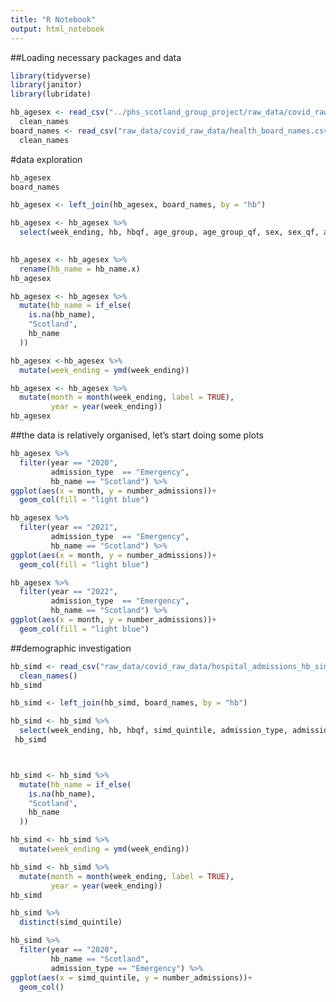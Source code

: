 ```yaml
---
title: "R Notebook"
output: html_notebook
---
```


##Loading necessary packages and data

```r
library(tidyverse)
library(janitor)
library(lubridate)

hb_agesex <- read_csv("../phs_scotland_group_project/raw_data/covid_raw_data/hospital_admissions_hb_agesex_20220302.csv") %>% 
  clean_names
board_names <- read_csv("raw_data/covid_raw_data/health_board_names.csv") %>% 
  clean_names
```

#data exploration 

```r
hb_agesex
board_names
```




```r
hb_agesex <- left_join(hb_agesex, board_names, by = "hb")

hb_agesex <- hb_agesex %>% 
  select(week_ending, hb, hbqf, age_group, age_group_qf, sex, sex_qf, admission_type, admission_type_qf, number_admissions, average20182019, percent_variation, hb_name.x) 
 

hb_agesex <- hb_agesex %>% 
  rename(hb_name = hb_name.x)
hb_agesex

hb_agesex <- hb_agesex %>% 
  mutate(hb_name = if_else(
    is.na(hb_name),
    "Scotland",
    hb_name
  ))
```



```r
hb_agesex <-hb_agesex %>%
  mutate(week_ending = ymd(week_ending))


```

```r
hb_agesex <- hb_agesex %>% 
  mutate(month = month(week_ending, label = TRUE),
         year = year(week_ending))
hb_agesex
```
##the data is relatively organised, let's start doing some plots
```r
hb_agesex %>% 
  filter(year == "2020", 
         admission_type  == "Emergency", 
         hb_name == "Scotland") %>% 
ggplot(aes(x = month, y = number_admissions))+
  geom_col(fill = "light blue")

hb_agesex %>% 
  filter(year == "2021", 
         admission_type  == "Emergency", 
         hb_name == "Scotland") %>% 
ggplot(aes(x = month, y = number_admissions))+
  geom_col(fill = "light blue")

hb_agesex %>% 
  filter(year == "2022", 
         admission_type  == "Emergency", 
         hb_name == "Scotland") %>% 
ggplot(aes(x = month, y = number_admissions))+
  geom_col(fill = "light blue")
```


##demographic investigation 

```r
hb_simd <- read_csv("raw_data/covid_raw_data/hospital_admissions_hb_simd_20220302.csv") %>% 
  clean_names()
hb_simd
```

```r
hb_simd <- left_join(hb_simd, board_names, by = "hb")

hb_simd <- hb_simd %>% 
  select(week_ending, hb, hbqf, simd_quintile, admission_type, admission_type_qf, number_admissions, average20182019, percent_variation, hb_name) 
 hb_simd



hb_simd <- hb_simd %>% 
  mutate(hb_name = if_else(
    is.na(hb_name),
    "Scotland",
    hb_name
  ))
```

```r
hb_simd <- hb_simd %>%
  mutate(week_ending = ymd(week_ending))

hb_simd <- hb_simd %>% 
  mutate(month = month(week_ending, label = TRUE),
         year = year(week_ending))
hb_simd
```


```r
hb_simd %>% 
  distinct(simd_quintile)
```

```r
hb_simd %>% 
  filter(year == "2020", 
         hb_name == "Scotland", 
         admission_type == "Emergency") %>% 
ggplot(aes(x = simd_quintile, y = number_admissions))+
  geom_col()
```


